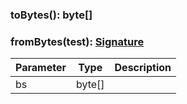 

### toBytes(): byte[]



### fromBytes(test): [Signature](#signature)



| Parameter       | Type |  Description |
| --------------- | -------- | -------- |
| bs | byte[] |   |
